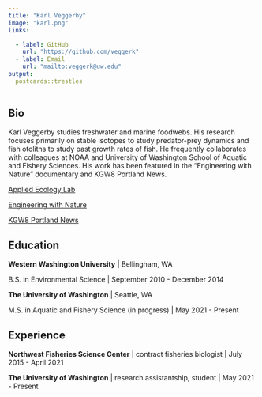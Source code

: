 ```yaml
---
title: "Karl Veggerby"
image: "karl.png"
links:

  - label: GitHub
    url: "https://github.com/veggerk"
  - label: Email
    url: "mailto:veggerk@uw.edu"
output:
  postcards::trestles
---
```

 
## Bio


Karl Veggerby studies freshwater and marine foodwebs. His research focuses primarily on stable isotopes to study predator-prey dynamics and fish otoliths to study past growth rates of fish. He frequently collaborates with colleagues at NOAA and University of Washington School of Aquatic and Fishery Sciences. His work has been featured in the "Engineering with Nature" documentary and KGW8 Portland News.

[Applied Ecology Lab](https://depts.washington.edu/appliedecology/)

[Engineering with Nature](https://leapingfrogfilms.com/thorton.html)

[KGW8 Portland News](https://www.kgw.com/article/tech/science/environment/scientists-studying-effect-of-hatchery-raised-salmon-on-wild-salmon/283-dbd813f4-af2c-4d3f-abe1-a050ad0e905e)

## Education

**Western Washington University** | Bellingham, WA

B.S. in Environmental Science | September 2010 - December 2014

**The University of Washington** | Seattle, WA

M.S. in Aquatic and Fishery Science (in progress) | May 2021 - Present

## Experience

**Northwest Fisheries Science Center** | contract fisheries biologist | July 2015 - April 2021

**The University of Washington** | research assistantship, student | May 2021 - Present
